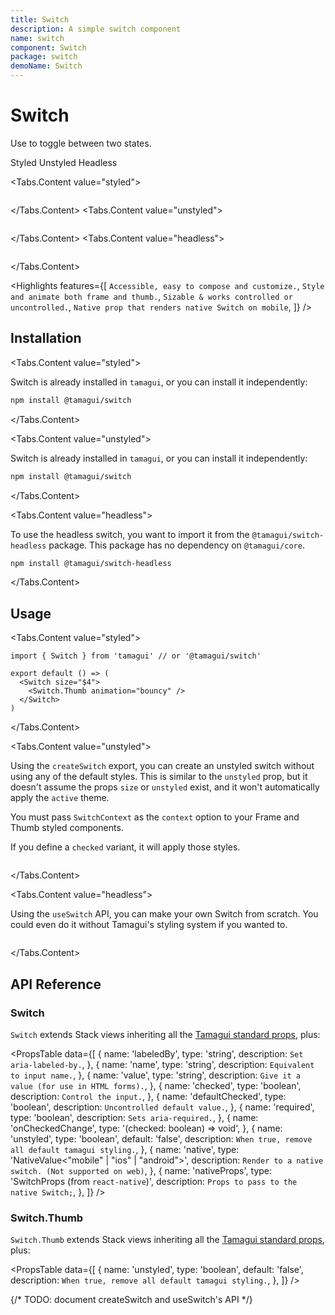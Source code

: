 ```yaml
---
title: Switch
description: A simple switch component
name: switch
component: Switch
package: switch
demoName: Switch
---
```


# Switch


<Description>Use to toggle between two states.</Description>


<Tabs id="type" defaultValue="styled">
<Tabs.List>
  <TooltipSimple label="With Tamagui's default styles">
    <Tabs.Tab value="styled">
      <Paragraph size="$1">Styled</Paragraph>
    </Tabs.Tab>
  </TooltipSimple>
  <TooltipSimple label="No default styles, easy to customize">
    <Tabs.Tab value="unstyled">
      <Paragraph size="$1">Unstyled</Paragraph>
    </Tabs.Tab>
  </TooltipSimple>
  <TooltipSimple label="No dependency on Tamagui's core">
    <Tabs.Tab value="headless" label="No styles and no dependency on Tamagui's styling">
      <Paragraph size="$1">Headless</Paragraph>
    </Tabs.Tab>
  </TooltipSimple>
</Tabs.List>

<HeroContainer showAnimationDriverControl>
  <Tabs.Content value="styled" justifyContent="center" alignItems="center" width="100%">
    <SwitchDemo />
  </Tabs.Content>
  <Tabs.Content value="unstyled" justifyContent="center" alignItems="center" width="100%">
    <SwitchUnstyledDemo />
  </Tabs.Content>
    <Tabs.Content value="headless" justifyContent="center" alignItems="center" width="100%">
    <SwitchHeadlessDemo />
  </Tabs.Content>
</HeroContainer>

<Tabs.Content value="styled">
  ```tsx hero template=Switch

  ```
</Tabs.Content>
<Tabs.Content value="unstyled">
  ```tsx hero template=SwitchUnstyled

  ```
</Tabs.Content>
  <Tabs.Content value="headless">
  ```tsx hero template=SwitchHeadless

  ```
</Tabs.Content>



<Highlights
  features={[
    `Accessible, easy to compose and customize.`,
    `Style and animate both frame and thumb.`,
    `Sizable & works controlled or uncontrolled.`,
    `Native prop that renders native Switch on mobile`,
  ]}
/>


## Installation

<Tabs.Content value="styled">

Switch is already installed in `tamagui`, or you can install it independently:

```bash
npm install @tamagui/switch
```

</Tabs.Content>

<Tabs.Content value="unstyled">

Switch is already installed in `tamagui`, or you can install it independently:

```bash
npm install @tamagui/switch
```

</Tabs.Content>

<Tabs.Content value="headless">

To use the headless switch, you want to import it from the `@tamagui/switch-headless` package. This package has no dependency on `@tamagui/core`.

```bash
npm install @tamagui/switch-headless
```

</Tabs.Content>

## Usage

<Tabs.Content value="styled">

```tsx
import { Switch } from 'tamagui' // or '@tamagui/switch'

export default () => (
  <Switch size="$4">
    <Switch.Thumb animation="bouncy" />
  </Switch>
)
```

</Tabs.Content>

<Tabs.Content value="unstyled">

Using the `createSwitch` export, you can create an unstyled switch without using any of the default styles. This is similar to the `unstyled` prop, but it doesn't assume the props `size` or `unstyled` exist, and it won't automatically apply the `active` theme.

You must pass `SwitchContext` as the `context` option to your Frame and Thumb styled components.

If you define a `checked` variant, it will apply those styles.

```tsx template=SwitchUnstyled

  ```
</Tabs.Content>

<Tabs.Content value="headless">

Using the `useSwitch` API, you can make your own Switch from scratch. You could even do it without Tamagui's styling system if you wanted to.

```tsx template=SwitchHeadless

```

</Tabs.Content>


## API Reference

### Switch

`Switch` extends Stack views inheriting all the [Tamagui standard props](/docs/intro/props), plus:

<PropsTable
  data={[
    {
      name: 'labeledBy',
      type: 'string',
      description: `Set aria-labeled-by.`,
    },
    {
      name: 'name',
      type: 'string',
      description: `Equivalent to input name.`,
    },
    {
      name: 'value',
      type: 'string',
      description: `Give it a value (for use in HTML forms).`,
    },
    {
      name: 'checked',
      type: 'boolean',
      description: `Control the input.`,
    },
    {
      name: 'defaultChecked',
      type: 'boolean',
      description: `Uncontrolled default value.`,
    },
    {
      name: 'required',
      type: 'boolean',
      description: `Sets aria-required.`,
    },
    {
      name: 'onCheckedChange',
      type: '(checked: boolean) => void',
    },
    {
      name: 'unstyled',
      type: 'boolean',
      default: 'false',
      description: `When true, remove all default tamagui styling.`,
    },
    {
      name: 'native',
      type: 'NativeValue<"mobile" | "ios" | "android">',
      description: `Render to a native switch. (Not supported on web)`,
    },
    {
      name: 'nativeProps',
      type: 'SwitchProps (from `react-native`)',
      description: `Props to pass to the native Switch;`,
    },
  ]}
/>

### Switch.Thumb

`Switch.Thumb` extends Stack views inheriting all the [Tamagui standard props](/docs/intro/props), plus:

<PropsTable
  data={[
    {
      name: 'unstyled',
      type: 'boolean',
      default: 'false',
      description: `When true, remove all default tamagui styling.`,
    },
  ]}
/>

</Tabs>

{/* TODO: document createSwitch and useSwitch's API */}
